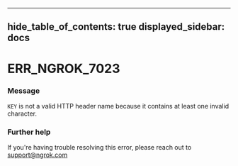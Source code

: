 

---
hide_table_of_contents: true
displayed_sidebar: docs
---


# ERR_NGROK_7023

### Message
`KEY` is not a valid HTTP header name because it contains at least one invalid character.

<ErrorDetails error="err_ngrok_7023" />



### Further help
If you're having trouble resolving this error, please reach out to [support@ngrok.com](mailto:support@ngrok.com?subject=Help%20with%20ERR_NGROK_7023)

